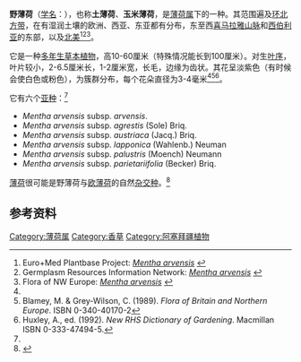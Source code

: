{{Speciesbox 
| name = 野薄荷
| image = mentha_arvensis_2005.08.28_09.49.00.jpg
| image_width = 250px
| image_caption = 
| genus = Mentha
| species = arvensis
| authority = ([[卡尔·林奈|L.]])
}}

'''野薄荷'''（[[学名|学名]]：''{{lang|la|Mentha arvensis}}''），也称'''土薄荷'''、'''玉米薄荷'''，是[[薄荷属|薄荷属]]下的一种。其范围遍及[[环北方带|环北方带]]，在有湿润土壤的欧洲、西亚、东亚都有分布，东至西[[喜马拉雅山脉|喜马拉雅山脉]]和[[西伯利亚|西伯利亚]]的东部，以及[[北美|北美]]<ref name=empp>Euro+Med Plantbase Project: [http://ww2.bgbm.org/_EuroPlusMed/PTaxonDetail.asp?NameId=111936&PTRefFk=500000 ''Mentha arvensis''] {{webarchive|url=https://web.archive.org/web/20110718044612/http://ww2.bgbm.org/_EuroPlusMed/PTaxonDetail.asp?NameId=111936&PTRefFk=500000 |date=2011-07-18 }}</ref><ref name=grin>Germplasm Resources Information Network: [http://www.ars-grin.gov/cgi-bin/npgs/html/taxon.pl?24069 ''Mentha arvensis''] {{webarchive|url=https://web.archive.org/web/20081028213035/http://www.ars-grin.gov/cgi-bin/npgs/html/taxon.pl?24069 |date=2008-10-28 }}</ref><ref name=fnwe>Flora of NW Europe: [http://ip30.eti.uva.nl/BIS/flora.php?selected=beschrijving&menuentry=soorten&id=3517 ''Mentha arvensis''] {{webarchive|url=https://web.archive.org/web/20080311045747/http://ip30.eti.uva.nl/BIS/flora.php?selected=beschrijving&menuentry=soorten&id=3517 |date=2008-03-11 }}</ref>。

它是一种[[多年生植物|多年生]][[草本植物|草本植物]]，高10-60厘米（特殊情况能长到100厘米）。对生[[叶序|叶序]]，叶片较小，2-6.5厘米长，1-2厘米宽，长毛，边缘为齿状。其花呈淡紫色（有时候会使白色或粉色），为簇群分布，每个花朵直径为3-4毫米<ref name=fnwe/><ref name=blamey>Blamey, M. & Grey-Wilson, C. (1989). ''Flora of Britain and Northern Europe''. ISBN 0-340-40170-2</ref><ref name=rhs>Huxley, A., ed. (1992). ''New RHS Dictionary of Gardening''. Macmillan ISBN 0-333-47494-5.</ref>。

它有六个[[亚种|亚种]]：<ref name=empp/>
*''Mentha arvensis'' subsp. ''arvensis''.
*''Mentha arvensis'' subsp. ''agrestis'' (Sole) Briq. 
*''Mentha arvensis'' subsp. ''austriaca'' (Jacq.) Briq. 
*''Mentha arvensis'' subsp. ''lapponica'' (Wahlenb.) Neuman 
*''Mentha arvensis'' subsp. ''palustris'' (Moench) Neumann 
*''Mentha arvensis'' subsp. ''parietariifolia'' (Becker) Briq.

[[薄荷|薄荷]]很可能是野薄荷与[[欧薄荷|欧薄荷]]的自然[[杂交种|杂交种]]。<ref>{{Cite journal|title=''Mentha canadensis'' L. (Lamiaceae): A relict amphidiploid from the lower tertiary|author=|url=https://www.jstor.org/stable/1555024|last=Tucker|first=Arthur O.|last2=Chambers|first2=Henrietta L.|journal=Taxon|issue=4|doi=10.2307/1555024|others=|year=2002|volume=51|page=|pages=703–718|issn=0040-0262|pmid=|access-date=2020-09-21|archive-date=2021-02-15|archive-url=https://web.archive.org/web/20210215172706/https://www.jstor.org/stable/1555024|dead-url=no}}</ref>

== 参考资料 ==
{{reflist}}
{{Taxonbar|from=Q160585}}

[[Category:薄荷属|Category:薄荷属]]
[[Category:香草|Category:香草]]
[[Category:阿塞拜疆植物|Category:阿塞拜疆植物]]